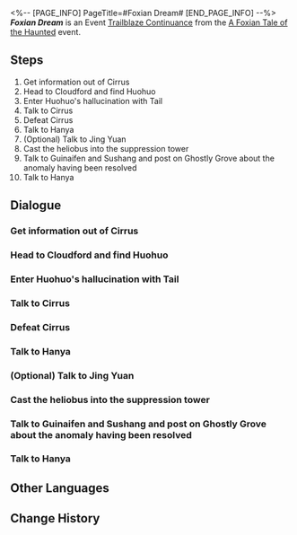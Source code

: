<%-- [PAGE_INFO]
PageTitle=#Foxian Dream#
[END_PAGE_INFO] --%>
{{Stub|Dialogue.}}
{{Mission Infobox
|id            = 8015104
|title         = 
|image         = Mission Foxian Dream.png{{subst:void|<!--$UPLOAD:<<SpriteOutput/Chronicle/8015104.png>-<Mission Foxian Dream.png>-<Fate's Atlas Images>>-->}}
|type          = Trailblaze Continuance
|event_name    = A Foxian Tale of the Haunted
|chapter       = A Foxian Tale of the Haunted
|requirements  = [[Trailblaze Continuance]] ''[[Fyxestroll Gathering (IV)]]'' completed
|summary       = After Huohuo retrieves Tail, Cirrus's long-awaited confrontation takes place, and the Ten-Lords Commission ultimately seals Cirrus.<br />You hope that Huohuo will realize her qualification as a Judge, independent of her power but solely determined by her resolve.
|characters    = Cirrus; Guinaifen; Hanya; Huohuo; Huohuo's Mother; Jing Yuan; Mean classmate; Scared Classmate; Spiritfarer Messenger; Sushang; Tail; Trailblazer
|startLocation = [[The Xianzhou Luofu]] - [[Fyxestroll Garden]]
|world         = The Xianzhou Luofu
|area          = Fyxestroll Garden
|prev          = Fyxestroll Gathering (IV)
|next          = 
|rewards       = Trailblaze EXP*600; Stellar Jade*60; Traveler's Guide*6; Refined Aether*5; Credit*60,000
}}
'''''Foxian Dream''''' is an Event [[Trailblaze Continuance]] from the [[A Foxian Tale of the Haunted]] event.

==Steps==
# Get information out of Cirrus
# Head to Cloudford and find Huohuo
# Enter Huohuo's hallucination with Tail
# Talk to Cirrus
# Defeat Cirrus
# Talk to Hanya
# (Optional) Talk to Jing Yuan
# Cast the heliobus into the suppression tower
# Talk to Guinaifen and Sushang and post on Ghostly Grove about the anomaly having been resolved
# Talk to Hanya

<!--
==Gameplay Notes==

--><!--
==Trial Character==

-->
==Dialogue==
{{Stub Dialogue}}
{{Dialogue End}}

===Get information out of Cirrus{{subst:void|<!--801510403-->}}===
{{Mission Description|type=continuance|location=Fyxestroll Garden|update|Faced with the sudden incident, Madam Hanya goes through Huohuo's potential whereabouts with your group. You discover the seemingly "docile" Cirrus may hold a vital clue about Tail and has used it as bait to ensnare Huohuo.<br />While you are not entirely certain, confronting the cunning heliobus seems to be the best course of action.}}
{{Dialogue Start}}
:{{tx}}
{{Dialogue End}}

===Head to Cloudford and find Huohuo{{subst:void|<!--801510404-->}}===
{{Mission Description|type=continuance|location=Cloudford|update|With surprising candor, Cirrus confesses to its deeds and reveals crucial information about Huohuo's whereabouts, even sparing you from a fight.<br />Although this raises suspicions, the top priority remains rescuing Huohuo.}}
{{Dialogue Start}}
:{{tx}}
{{Dialogue End}}

===Enter Huohuo's hallucination with Tail{{subst:void|<!--801510406-->}}===
{{Mission Description|type=continuance|location=Cloudford|update|The heliobus has sealed Huohuo's five senses, rendering the "Harmonic Chime" ineffective. Thankfully, Tail appears at this time. "Using a heliobus to exorcise another heliobus" sure is a new way of exorcism.<br />It is time to let Mr. Tail break into the illusion.}}
{{Dialogue Start}}
:{{tx}}
{{Dialogue End}}

===Talk to Cirrus{{subst:void|<!--801510408-->}}===
{{Mission Description|type=continuance|location=Fyxestroll Garden|update|Cirrus, having distracted the attention of everyone, gathered its power once again while the judges were absent from Fyxestroll Garden. Evidently, its plans failed once more.<br />Talk to Cirrus and find out what it is planning.}}
{{Dialogue Start}}
:{{tx}}
{{Dialogue End}}

===Defeat Cirrus{{subst:void|<!--801510409-->}}===
{{Mission Description|type=continuance|location=Fyxestroll Garden|update|Cirrus, having distracted the attention of everyone, gathered its power once again while the judges were absent from Fyxestroll Garden. Evidently, its plans failed once more.<br />Cirrus perceives this part of its plan as a step to force Jing Yuan into a fight.}}
{{Dialogue Start}}
:{{tx}}
{{Dialogue End}}

===Talk to Hanya{{subst:void|<!--801510412-->}}===
{{Mission Description|type=continuance|location=Fyxestroll Garden|update|With General Jing Yuan's assistance, you have protected Luofu from the hidden peril that few are aware of. The ghost-hunting squad contributed quite a lot to it. Ask Madam Hanya about her thoughts on this matter.}}
{{Dialogue Start}}
:{{tx}}
{{Dialogue End}}

===(Optional) Talk to Jing Yuan{{subst:void|<!--801510413-->}}===
{{Dialogue Start}}
:{{tx}}
{{Dialogue End}}

===Cast the heliobus into the suppression tower{{subst:void|<!--801510416-->}}===
{{Mission Description|type=continuance|location=Fyxestroll Garden|update|The only good heliobus is a captured heliobus. The only place they should go is the Suppression Towers in Fyxestroll Garden.<br />However, let's not forget that the heliobus possessing Huohuo's consciousness is still inside the Lunaumbra Gourd.}}
{{Dialogue Start}}
:{{tx}}
{{Dialogue End}}

===Talk to Guinaifen and Sushang and post on Ghostly Grove about the anomaly having been resolved{{subst:void|<!--801510414-->}}===
{{Mission Description|type=continuance|location=Fyxestroll Garden|update|After successfully exorcising the heliobus in Huohuo, your next task is to publicize this victory on Ghostly Grove. However, you must minimize the public's perception of how dangerous the incident was to prevent panic, while also trying to stand out online to showcase the ghost-hunting squad's triumph. The task of writing a social media post is not any less challenging than exorcising the heliobus!}}
{{Dialogue Start}}
:{{tx}}
{{Dialogue End}}

===Talk to Hanya{{subst:void|<!--801510415-->}}===
{{Mission Description|type=continuance|location=Fyxestroll Garden|update|As of now, the "Heliobi Escape Incident Special Task Force Under the Ten-Lords Commission's Jurisdiction" has finished its duty. Go and ask Madam Hanya for her decision on the future of the ghost-hunting squad.}}
{{Dialogue Start}}
:{{tx}}
{{Dialogue End}}

==Other Languages==
{{Other Languages
|en   = Foxian Dream
|zhs  = 狐梦
|zht  = 狐夢
|ja   = 狐の夢
|ko   = 호몽(狐夢)
|es   = Sueño raposiano
|fr   = Rêve foxien
|ru   = Сон лисы
|th   = ความฝันของมนุษย์จิ้งจอก
|vi   = Giấc Mộng Hồ Ly
|de   = Wovon träumen Füchse
|id   = Mimpi Foxian
|pt   = Sonho Vulpe
}}

==Change History==
{{Change History|1.5}}
